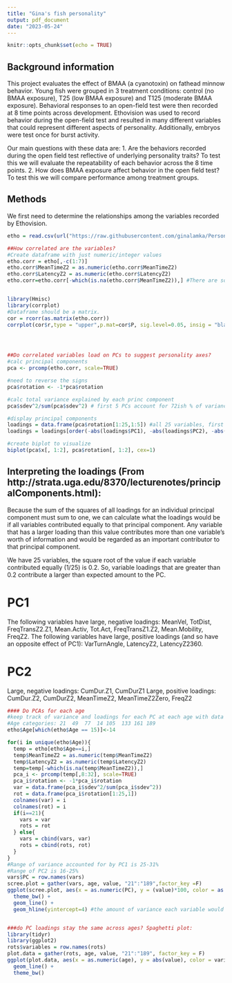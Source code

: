 ```yaml
---
title: "Gina's fish personality"
output: pdf_document
date: "2023-05-24"
---
```


```r
knitr::opts_chunk$set(echo = TRUE)
```

## Background information

This project evaluates the effect of BMAA (a cyanotoxin) on fathead minnow behavior. Young fish were grouped in 3 treatment conditions: control (no BMAA exposure), T25 (low BMAA exposure) and T125 (moderate BMAA exposure). Behavioral responses to an open-field test were then recorded at 8 time points across development. Ethovision was used to record behavior during the open-field test and resulted in many different variables that could represent different aspects of personality. Additionally, embryos were test once for burst activity.

Our main questions with these data are:
1. Are the behaviors recorded during the open field test reflective of underlying personality traits? To test this we will evaluate the repeatability of each behavior across the 8 time points.
2. How does BMAA exposure affect behavior in the open field test? To test this we will compare performance among treatment groups.


## Methods

We first need to determine the relationships among the variables recorded by Ethovision.

```r
etho = read.csv(url("https://raw.githubusercontent.com/ginalamka/Personality_BMAA/main/EthoData_RAW.csv?token=GHSAT0AAAAAACB372QAVIFQUKNL2AAXGR3EZDPWBAA"), header=T, sep=",", stringsAsFactors=F)

##How correlated are the variables?
#Create dataframe with just numeric/integer values
etho.corr = etho[,-c(1:7)]
etho.corr$MeanTimeZ2 = as.numeric(etho.corr$MeanTimeZ2)
etho.corr$LatencyZ2 = as.numeric(etho.corr$LatencyZ2)
etho.corr=etho.corr[-which(is.na(etho.corr$MeanTimeZ2)),] #There are some missing data that may need to be changed to ceiling values? For now, we will ignore those.


library(Hmisc)
library(corrplot)
#Dataframe should be a matrix. 
cor = rcorr(as.matrix(etho.corr))
corrplot(cor$r,type = "upper",p.mat=cor$P, sig.level=0.05, insig = "blank",diag=F) #lots of variables correlated to differing degrees




##Do correlated variables load on PCs to suggest personality axes?
#calc principal components
pca <- prcomp(etho.corr, scale=TRUE)

#need to reverse the signs
pca$rotation <- -1*pca$rotation

#calc total variance explained by each princ component
pca$sdev^2/sum(pca$sdev^2) # first 5 PCs account for 72ish % of variance in data

#display principal components
loadings = data.frame(pca$rotation[1:25,1:5]) #all 25 variables, first 5 PCs
loadings = loadings[order(-abs(loadings$PC1), -abs(loadings$PC2), -abs(loadings$PC3), -abs(loadings$PC4), -abs(loadings$PC5)),]

#create biplot to visualize
biplot(pca$x[, 1:2], pca$rotation[, 1:2], cex=1)

```

## Interpreting the loadings (From http://strata.uga.edu/8370/lecturenotes/principalComponents.html): 
Because the sum of the squares of all loadings for an individual principal component must sum to one, we can calculate what the loadings would be if all variables contributed equally to that principal component. Any variable that has a larger loading than this value contributes more than one variable’s worth of information and would be regarded as an important contributor to that principal component.

We have 25 variables, the square root of the value if each variable contributed equally (1/25) is 0.2. So, variable loadings that are greater than 0.2 contribute a larger than expected amount to the PC.

# PC1 
The following variables have large, negative loadings: MeanVel, TotDist, FreqTransZ2.Z1, Mean.Activ, Tot.Act, FreqTransZ1.Z2, Mean.Mobility, FreqZ2.
The following variables have large, positive loadings (and so have an opposite effect of PC1): VarTurnAngle, LatencyZ2, LatencyZ2360.

# PC2
Large, negative loadings: CumDur.Z1, CumDurZ1
Large, positive loadings: CumDur.Z2, CumDurZ2, MeanTimeZ2, MeanTimeZ2Zero, FreqZ2


```r
#### Do PCAs for each age
#keep track of variance and loadings for each PC at each age with data frame
#Age categories: 21  49  77  14 105  133 161 189
etho$Age[which(etho$Age == 15)]<-14

for(i in unique(etho$Age)){
  temp = etho[etho$Age==i,]
  temp$MeanTimeZ2 = as.numeric(temp$MeanTimeZ2)
  temp$LatencyZ2 = as.numeric(temp$LatencyZ2)
  temp=temp[-which(is.na(temp$MeanTimeZ2)),]
  pca_i <- prcomp(temp[,8:32], scale=TRUE)
  pca_i$rotation <- -1*pca_i$rotation
  var = data.frame(pca_i$sdev^2/sum(pca_i$sdev^2))
  rot = data.frame(pca_i$rotation[1:25,1])
  colnames(var) = i
  colnames(rot) = i
  if(i==21){
    vars = var
    rots = rot
  } else{
    vars = cbind(vars, var)
    rots = cbind(rots, rot)
  }
}
#Range of variance accounted for by PC1 is 25-31%
#Range of PC2 is 16-25%
vars$PC = row.names(vars)
scree.plot = gather(vars, age, value, "21":"189",factor_key =F)
ggplot(scree.plot, aes(x = as.numeric(PC), y = (value)*100, color = as.factor(age))) + 
  theme_bw() +
  geom_line() +
  geom_hline(yintercept=4) #the amount of variance each variable would contribute if all contributed the same amount: 1/25*100


###do PC loadings stay the same across ages? Spaghetti plot:
library(tidyr)
library(ggplot2)
rots$variables = row.names(rots)
plot.data = gather(rots, age, value, "21":"189", factor_key = F)
ggplot(plot.data, aes(x = as.numeric(age), y = abs(value), color = variables)) +
  geom_line() +
  theme_bw()






```

